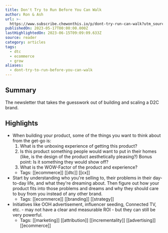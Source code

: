 ```yaml
---
title: Don't Try to Run Before You Can Walk
author: Ron & Ash
url: >-
  https://www.subscribe.chewonthis.io/p/dont-try-run-can-walk?utm_source=www.subscribe.chewonthis.io&utm_medium=newsletter&utm_campaign=don-t-try-to-run-before-you-can-walk
publishedOn: 2023-05-17T00:00:00.000Z
lastHighlightedOn: 2023-06-15T09:09:09.633Z
source: reader
category: articles
tags:
  - dtc
  - ecommerce
  - grow
aliases:
  - dont-try-to-run-before-you-can-walk
---
```

## Summary

The newsletter that takes the guesswork out of building and scaling a D2C brand.

## Highlights
- When building your product, some of the things you want to think about from the get-go is:
  1) What is the unboxing experience of getting this product?
  2) Is this product something people would want to put in their homes (like, is the design of the product aesthetically pleasing?) Bonus point: Is it something they would show off?
  3) What is the WOW-Factor of the product and experience?
    - Tags: [[ecommerce]] [[dtc]] [[cx]] 
- Start by understanding who you're selling to, their problems in their day-to-day life, and what they're dreaming about.
  Then figure out how your product fits into those problems and dreams and why they should care to buy from you instead of any other brand.
    - Tags: [[ecommerce]] [[branding]] [[strategy]] 
- Initiatives like OOH advertisement, influencer seeding, Connected TV, etc. - may not have a clear and measurable ROI - but they can still be very powerful.
    - Tags: [[marketing]] [[attribution]] [[incrementality]] [[advertising]] [[ecommerce]]

